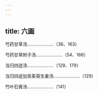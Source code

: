 ```yaml
---
---
---
```

title: 六画
---



芍药甘草汤…………………（36、163）

芍药甘草附子汤…………………（54、166）

当归四逆汤…………………（129、179）

当归四逆加吴茱萸生姜汤…………………（129）

竹叶石膏汤…………………（141）